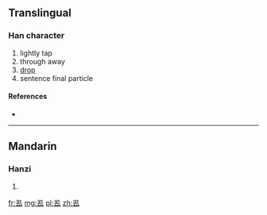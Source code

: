 ==Translingual==

===Han character===
{{Han char|rn=28|rad=厶|as=04|sn=6|four=|canj=弓土戈 (NGI)}}

# lightly tap
# through away
# [[drop]]
# sentence final particle

====References====
* {{Han ref|kx=0164.151|dkj=03080|hdz=10053.040|uh=53BE|ud=21438}}

----

==Mandarin==

===Hanzi===
{{cmn-hanzi|pin=[[dū]] ([[du1]])|wg=tu<sup>1</sup>}}

# {{defn|lang=cmn|sort=厶04}}

[[fr:厾]]
[[mg:厾]]
[[pl:厾]]
[[zh:厾]]